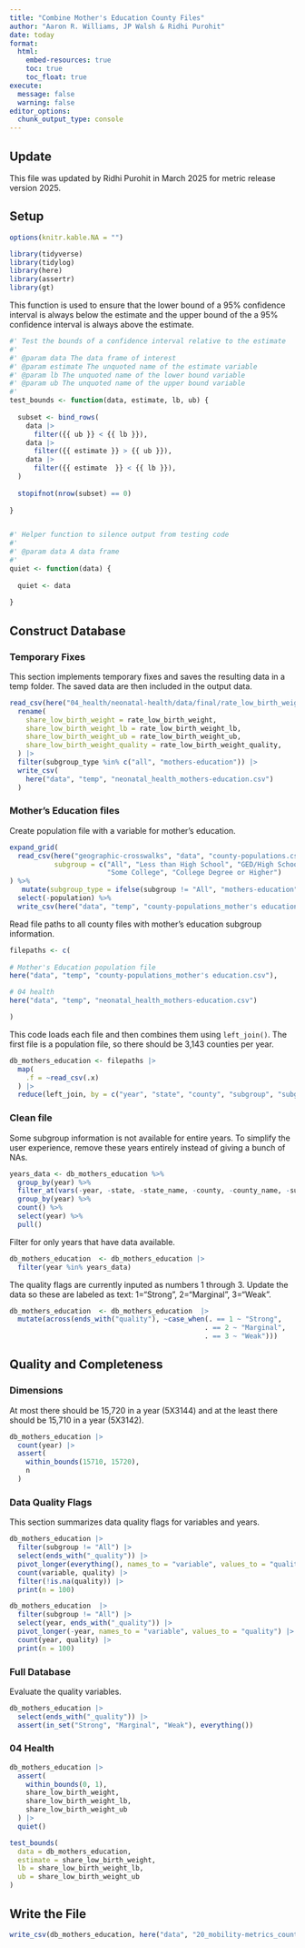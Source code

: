 ```yaml
---
title: "Combine Mother's Education County Files"
author: "Aaron R. Williams, JP Walsh & Ridhi Purohit"
date: today
format:
  html:
    embed-resources: true
    toc: true
    toc_float: true
execute:
  message: false
  warning: false
editor_options: 
  chunk_output_type: console
---
```

## Update 

This file was updated by Ridhi Purohit in March 2025 for metric release version 2025.

## Setup

```r
options(knitr.kable.NA = "")

```

```r
library(tidyverse)
library(tidylog)
library(here)
library(assertr)
library(gt)

```

This function is used to ensure that the lower bound of a 95% confidence interval is always below the estimate and the upper bound of the a 95% confidence interval is always above the estimate. 

```r
#' Test the bounds of a confidence interval relative to the estimate
#'
#' @param data The data frame of interest
#' @param estimate The unquoted name of the estimate variable
#' @param lb The unquoted name of the lower bound variable
#' @param ub The unquoted name of the upper bound variable
#'
test_bounds <- function(data, estimate, lb, ub) {
  
  subset <- bind_rows(
    data |>
      filter({{ ub }} < {{ lb }}),
    data |>
      filter({{ estimate }} > {{ ub }}),
    data |>
      filter({{ estimate  }} < {{ lb }}),
  )
  
  stopifnot(nrow(subset) == 0)
  
}


#' Helper function to silence output from testing code
#'
#' @param data A data frame
#'
quiet <- function(data) {
  
  quiet <- data
  
}

```

## Construct Database

### Temporary Fixes

This section implements temporary fixes and saves the resulting data in a temp folder. The saved data are then included in the output data.

```r

read_csv(here("04_health/neonatal-health/data/final/rate_low_birth_weight_metric_subgroup_county.csv"))|>
  rename(
    share_low_birth_weight = rate_low_birth_weight,
    share_low_birth_weight_lb = rate_low_birth_weight_lb,
    share_low_birth_weight_ub = rate_low_birth_weight_ub,
    share_low_birth_weight_quality = rate_low_birth_weight_quality,
  ) |>
  filter(subgroup_type %in% c("all", "mothers-education")) |>
  write_csv(
    here("data", "temp", "neonatal_health_mothers-education.csv")
  )


```

### Mother's Education files

Create population file with a variable for mother's education. 

```r

expand_grid(
  read_csv(here("geographic-crosswalks", "data", "county-populations.csv")),
           subgroup = c("All", "Less than High School", "GED/High School Degree",
                        "Some College", "College Degree or Higher")
) %>% 
   mutate(subgroup_type = ifelse(subgroup != "All", "mothers-education", "all")) %>% 
  select(-population) %>% 
  write_csv(here("data", "temp", "county-populations_mother's education.csv"))

```

Read file paths to all county files with mother's education subgroup information. 

```r

filepaths <- c(
  
# Mother's Education population file
here("data", "temp", "county-populations_mother's education.csv"),

# 04 health
here("data", "temp", "neonatal_health_mothers-education.csv")

)

```

This code loads each file and then combines them using `left_join()`. The first file is a population file, so there should be 3,143 counties per year. 

```r

db_mothers_education <- filepaths |>
  map(
    .f = ~read_csv(.x) 
  ) |>
  reduce(left_join, by = c("year", "state", "county", "subgroup", "subgroup_type"))

```

### Clean file

Some subgroup information is not available for entire years. To simplify the user experience, remove these years entirely instead of giving a bunch of NAs.

```r

years_data <- db_mothers_education %>% 
  group_by(year) %>% 
  filter_at(vars(-year, -state, -state_name, -county, -county_name, -subgroup_type, -subgroup), any_vars(!is.na(.))) %>% 
  group_by(year) %>% 
  count() %>% 
  select(year) %>% 
  pull()

```

Filter for only years that have data available.

```r
db_mothers_education  <- db_mothers_education |>
  filter(year %in% years_data)
```

The quality flags are currently inputed as numbers 1 through 3. Update the data so these are labeled as text: 1="Strong", 2="Marginal", 3="Weak".

```r
db_mothers_education  <- db_mothers_education  |>
  mutate(across(ends_with("quality"), ~case_when(. == 1 ~ "Strong",
                                                . == 2 ~ "Marginal",
                                                . == 3 ~ "Weak")))
```

## Quality and Completeness

### Dimensions

At most there should be 15,720 in a year (5X3144) and at the least there should be 15,710 in a year (5X3142).

```r

db_mothers_education |>
  count(year) |>
  assert(
    within_bounds(15710, 15720),
    n
  )
```

### Data Quality Flags

This section summarizes data quality flags for variables and years.

```r
db_mothers_education |>
  filter(subgroup != "All") |>
  select(ends_with("_quality")) |>
  pivot_longer(everything(), names_to = "variable", values_to = "quality") |>
  count(variable, quality) |>
  filter(!is.na(quality)) |>
  print(n = 100)

db_mothers_education  |>
  filter(subgroup != "All") |>
  select(year, ends_with("_quality")) |>
  pivot_longer(-year, names_to = "variable", values_to = "quality") |>
  count(year, quality) |>
  print(n = 100)

```

### Full Database

Evaluate the quality variables. 

```r
db_mothers_education |>
  select(ends_with("_quality")) |>
  assert(in_set("Strong", "Marginal", "Weak"), everything())

```

### 04 Health

```r
db_mothers_education |>
  assert(
    within_bounds(0, 1),
    share_low_birth_weight,
    share_low_birth_weight_lb,
    share_low_birth_weight_ub
  ) |>
  quiet()

test_bounds(
  data = db_mothers_education, 
  estimate = share_low_birth_weight, 
  lb = share_low_birth_weight_lb, 
  ub = share_low_birth_weight_ub
)
```


## Write the File

```r

write_csv(db_mothers_education, here("data", "20_mobility-metrics_county_mothers_education_longitudinal.csv"))
```
